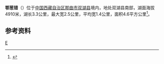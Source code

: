 {{ViewTibetanScript}}
{{Infobox_lake
 |湖泊名稱 =鄂葱错
 |湖泊照片 = 
 |湖泊照片標題 = 
 |測深圖 =
 |測深圖標題 =
 |湖泊所在地 = [[中国|中国]][[西藏|西藏]]
 |座標 = {{coord |32|51|N|89|28|E|display=inline,title|scale:500000_type:waterbody_region:CN}}
 |湖泊類別 = [[咸水湖|咸水湖]]
 |流入 =
 |流出 = 
 |集水區面積 =
 |集水區國家 ={{PRC}}
 |湖泊長度 =3.3公里
 |湖泊闊度 = 最大2.5公里<br />平均1.4公里
 |湖泊面積 =4.6平方公里
 |平均深度 = 
 |最深深度 = 
 |水體體積 = 
 |湖水停留時間 =
 |湖岸線長度 =
 |海拔高度 = 4910米
 |湖中島嶼 =
 |湖邊城鎮 =
}}
{{Location map
 |China Tibet
 |mark=<!--dot-->Blue pog.svg
 |lat_deg=32|lat_min=51|lat_sec =
 |lon_deg=89|lon_min=28|lon_sec =
 |caption=鄂葱错在[[西藏|西藏]]的位置。
 |position=right
 |width=350
 |float=right
}}
'''鄂葱错'''（{{bo|z=ཨོག་ཚོམ་མཚོ།|w=og tshom mtsho|t=Oktsom Tso}}）位于[[中国|中国]][[西藏自治区|西藏自治区]][[那曲市|那曲市]][[双湖县|双湖县]]境内，地处双湖县南部，湖面海拔4910米，湖长3.3公里，最大宽2.5公里，平均宽1.4公里，面积4.6平方公里<ref>{{cite book zh |author=王苏民 窦鸿身 |title=中国湖泊志 |format=M |edition=1 |location=北京 |publisher=科学出版社 |date=1998|pages=565|id= ISBN 7-03-006706-1}}</ref>。
==参考资料==
{{reflist}}

[[Category:双湖县湖泊|E]]